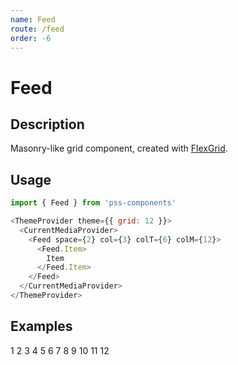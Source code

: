 ```yaml
---
name: Feed
route: /feed
order: -6
---
```




# Feed

## Description

Masonry-like grid component, created with [FlexGrid](#/flex-grid).

## Usage

```js
import { Feed } from 'pss-components'
```

```js
<ThemeProvider theme={{ grid: 12 }}>
  <CurrentMediaProvider>
    <Feed space={2} col={3} colT={6} colM={12}>
      <Feed.Item>
        Item
      </Feed.Item>
    </Feed>
  </CurrentMediaProvider>
</ThemeProvider>
```

## Examples

<Playground>
  <ThemeProvider theme={{ grid: 12 }}>
    <CurrentMediaProvider>
      <Feed space={2} col={3} colT={6} colM={12}>
        <Feed.Item>
          <Box bg='gray.0' minHt={200}>1</Box>
        </Feed.Item>
        <Feed.Item>
          <Box bg='gray.0' minHt={150}>2</Box>
        </Feed.Item>
        <Feed.Item>
          <Box bg='gray.0' minHt={300}>3</Box>
        </Feed.Item>
        <Feed.Item>
          <Box bg='gray.0' minHt={500}>4</Box>
        </Feed.Item>
        <Feed.Item>
          <Box bg='gray.0' minHt={200}>5</Box>
        </Feed.Item>
        <Feed.Item>
          <Box bg='gray.0' minHt={300}>6</Box>
        </Feed.Item>
        <Feed.Item>
          <Box bg='gray.0' minHt={200}>7</Box>
        </Feed.Item>
        <Feed.Item>
          <Box bg='gray.0' minHt={150}>8</Box>
        </Feed.Item>
        <Feed.Item>
          <Box bg='gray.0' minHt={300}>9</Box>
        </Feed.Item>
        <Feed.Item>
          <Box bg='gray.0' minHt={500}>10</Box>
        </Feed.Item>
        <Feed.Item>
          <Box bg='gray.0' minHt={200}>11</Box>
        </Feed.Item>
        <Feed.Item>
          <Box bg='gray.0' minHt={300}>12</Box>
        </Feed.Item>
      </Feed>
    </CurrentMediaProvider>
  </ThemeProvider>
</Playground>
